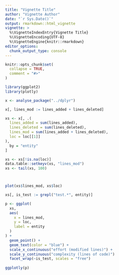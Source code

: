 ```yaml
---
title: "Vignette Title"
author: "Vignette Author"
date: "`r Sys.Date()`"
output: rmarkdown::html_vignette
vignette: >
  %\VignetteIndexEntry{Vignette Title}
  %\VignetteEncoding{UTF-8}
  %\VignetteEngine{knitr::rmarkdown}
editor_options: 
  chunk_output_type: console
---
```


```r
knitr::opts_chunk$set(
  collapse = TRUE,
  comment = "#>"
)

library(ggplot2)
library(plotly)
```


```r
x <- analyse_package("../dplyr")

x[, lines_mod := lines_added + lines_deleted]

xs <- x[, .(
  lines_added = sum(lines_added),
  lines_deleted = sum(lines_deleted),
  lines_mod = sum(lines_added + lines_deleted),
  loc = loc[[1]]
),
  by = "entity"
]

xs <- xs[!is.na(loc)]
data.table::setkeyv(xs, "lines_mod")
xs <- tail(xs, 100)



plot(xs$lines_mod, xs$loc)

xs[, is_test := grepl("test.*", entity)]

p <- ggplot(
  xs,
  aes(
    x = lines_mod,
    y = loc,
    label = entity
  )
) + 
  geom_point() +
  geom_text(color = "blue") +
  scale_x_continuous("effort (modified lines)") +
  scale_y_continuous("complexity (lines of code)")
  facet_wrap(~is_test, scales = "free")
  
ggplotly(p)



```
